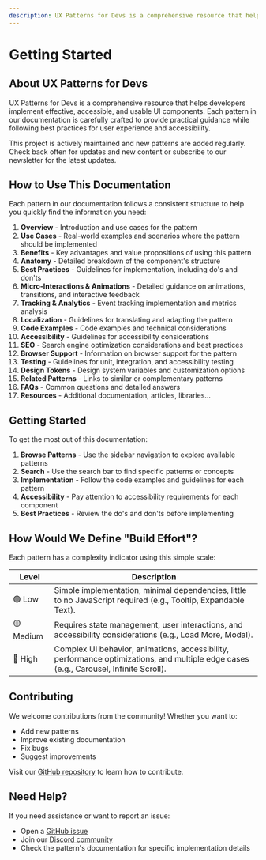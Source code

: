 ```yaml
---
description: UX Patterns for Devs is a comprehensive resource that helps developers implement effective, accessible, and usable UI components
---
```



# Getting Started

## About UX Patterns for Devs

UX Patterns for Devs is a comprehensive resource that helps developers implement effective, accessible, and usable UI components. Each pattern in our documentation is carefully crafted to provide practical guidance while following best practices for user experience and accessibility.

<Callout type="info">
  This project is actively maintained and new patterns are added regularly.
  Check back often for updates and new content or subscribe to our newsletter
  for the latest updates.
</Callout>

## How to Use This Documentation

Each pattern in our documentation follows a consistent structure to help you quickly find the information you need:

1. **Overview** - Introduction and use cases for the pattern
2. **Use Cases** - Real-world examples and scenarios where the pattern should be implemented
3. **Benefits** - Key advantages and value propositions of using this pattern
4. **Anatomy** - Detailed breakdown of the component's structure
5. **Best Practices** - Guidelines for implementation, including do's and don'ts
6. **Micro-Interactions & Animations** - Detailed guidance on animations, transitions, and interactive feedback
7. **Tracking & Analytics** - Event tracking implementation and metrics analysis
8. **Localization** - Guidelines for translating and adapting the pattern
9. **Code Examples** - Code examples and technical considerations
10. **Accessibility** - Guidelines for accessibility considerations
11. **SEO** - Search engine optimization considerations and best practices
12. **Browser Support** - Information on browser support for the pattern
13. **Testing** - Guidelines for unit, integration, and accessibility testing
14. **Design Tokens** - Design system variables and customization options
15. **Related Patterns** - Links to similar or complementary patterns
16. **FAQs** - Common questions and detailed answers
17. **Resources** - Additional documentation, articles, libraries...

## Getting Started

To get the most out of this documentation:

1. **Browse Patterns** - Use the sidebar navigation to explore available patterns
2. **Search** - Use the search bar to find specific patterns or concepts
3. **Implementation** - Follow the code examples and guidelines for each pattern
4. **Accessibility** - Pay attention to accessibility requirements for each component
5. **Best Practices** - Review the do's and don'ts before implementing

## How Would We Define "Build Effort"?

Each pattern has a complexity indicator using this simple scale:

| Level     | Description                                                                                                                           |
| --------- | ------------------------------------------------------------------------------------------------------------------------------------- |
| 🟢 Low    | Simple implementation, minimal dependencies, little to no JavaScript required (e.g., Tooltip, Expandable Text).                       |
| 🟡 Medium | Requires state management, user interactions, and accessibility considerations (e.g., Load More, Modal).                              |
| 🔴 High   | Complex UI behavior, animations, accessibility, performance optimizations, and multiple edge cases (e.g., Carousel, Infinite Scroll). |

## Contributing

We welcome contributions from the community! Whether you want to:

- Add new patterns
- Improve existing documentation
- Fix bugs
- Suggest improvements

Visit our [GitHub repository](https://github.com/thedaviddias/ux-patterns-for-developers/blob/main/.github/CONTRIBUTING.md) to learn how to contribute.

## Need Help?

If you need assistance or want to report an issue:

- Open a [GitHub issue](https://github.com/thedaviddias/ux-patterns-for-developers/issues/new/choose)
- Join our [Discord community](https://ddias.link/discord)
- Check the pattern's documentation for specific implementation details
